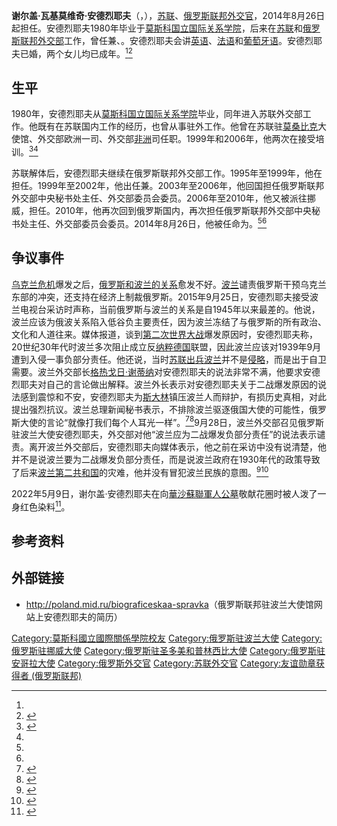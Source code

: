 {{Infobox Ambassador
| honorific-prefix =
| name = 谢尔盖·瓦基莫维奇·安德烈耶夫
| original_name = {{lang|ru|Сергей Вадимович Андреев}}
| honorific-suffix =
| image = 
| order = 
| office = {{link-en|俄罗斯驻波兰大使列表|List of Ambassadors of Russia to Poland|俄罗斯联邦驻波兰大使}}
| term_start = 2014年8月26日
| term_end = 
| predecessor = {{link-ru|亚历山大·尼古拉耶维奇·阿列克谢耶夫|Алексеев, Александр Николаевич}}
| successor = 
| order2 = 
| office2 = {{link-ru|俄罗斯驻挪威大使列表|Список послов России и СССР в Норвегии|俄罗斯联邦驻挪威大使}}
| term_start2 = 2006年6月20日
| term_end2 = 2010年7月20日
| predecessor2 = {{link-ru|亚历山大·尼古拉耶维奇·帕诺夫|Панов, Александр Николаевич}}
| successor2 = {{link-ru|维亚切斯拉夫·阿利夫列多维奇·帕夫洛夫斯基|Павловский, Вячеслав Альфредович}}
| office3 = {{link-ru|俄罗斯驻圣多美和普林西比大使列表|Список послов СССР и России на Сан-Томе и Принсипи|俄罗斯联邦驻圣多美和普林西比大使}}<br>兼{{link-en|俄罗斯驻安哥拉大使列表|List of Ambassadors of Russia to Angola|驻安哥拉大使}}
| term_start3 = 1999年12月21日
| term_end3 = 2002年8月14日
| predecessor3 = {{link-ru|弗拉基米尔·尼古拉耶维奇·拉耶夫斯基|Раевский, Владимир Николаевич}}
| successor3 = {{link-ru|安德烈·瓦基莫维奇·克马尔斯基|Кемарский, Андрей Вадимович}}
| birth_date = {{birth date and age|1958|6|26}}
| birth_place = 
| death_date = 
| death_place = 
| nationality = {{RUS}}
| spouse =
| party = 
| relations = 
| children = 2个女儿
| residence =
| alma_mater = [[莫斯科国立国际关系学院|莫斯科国立国际关系学院]]
| occupation =
| profession = 
| religion =
| signature =
| website =
| footnotes =
| 获奖 = [[荣誉勋章_(俄罗斯)|荣誉勋章]]<br>[[友谊勋章_(俄罗斯)|友谊勋章]]<ref name=liin/>
}}
'''谢尔盖·瓦基莫维奇·安德烈耶夫'''（{{lang-ru|Сергей Вадимович Андреев}}，{{bd|1958年|6月26日}}），[[苏联|苏联]]、[[俄罗斯联邦|俄罗斯联邦]][[外交官|外交官]]，2014年8月26日起担任{{link-en|俄罗斯驻波兰大使列表|List of Ambassadors of Russia to Poland|俄罗斯联邦驻波兰大使}}。安德烈耶夫1980年毕业于[[莫斯科国立国际关系学院|莫斯科国立国际关系学院]]，后来在[[苏联外交部|苏联]]和[[俄罗斯联邦外交部|俄罗斯联邦外交部]]工作，曾任{{link-ru|俄罗斯驻圣多美和普林西比大使列表|Список послов СССР и России на Сан-Томе и Принсипи|俄罗斯联邦驻圣多美和普林西比大使}}兼{{link-en|俄罗斯驻安哥拉大使列表|List of Ambassadors of Russia to Angola|驻安哥拉大使}}、{{link-ru|俄罗斯驻挪威大使列表|Список послов России и СССР в Норвегии|俄罗斯联邦驻挪威大使}}。安德烈耶夫会讲[[英语|英语]]、[[法语|法语]]和[[葡萄牙语|葡萄牙语]]。安德烈耶夫已婚，两个女儿均已成年。<ref name=liin/><ref name=pmru>{{cite web|script-title=ru:Посол Российской Федерации в Республике Польша  Андреев Сергей Вадимович|url=http://poland.mid.ru/biograficeskaa-spravka|website={{lang|ru|Посольство Российской Федерации в Польше}}|accessdate=2015-10-04|archive-date=2015-09-29|archive-url=https://web.archive.org/web/20150929195039/http://poland.mid.ru/biograficeskaa-spravka|dead-url=no}}</ref>

== 生平 ==
1980年，安德烈耶夫从[[莫斯科国立国际关系学院|莫斯科国立国际关系学院]]毕业，同年进入苏联外交部工作。他既有在苏联国内工作的经历，也曾从事驻外工作。他曾在苏联驻[[莫桑比克|莫桑比克]]大使馆、外交部欧洲一司、外交部[[非洲|非洲]]司任职。1999年和2006年，他两次在{{link-ru|俄罗斯联邦外交部外交学院|Дипломатическая академия МИД России}}接受培训。<ref name=liin>{{cite news|script-title=ru:Россия назначила нового посла в Польше|url=http://www.liveinternet.ru/tags/%C0%ED%E4%F0%E5%E5%E2+%D1%E5%F0%E3%E5%E9+%C2%E0%E4%E8%EC%EE%E2%E8%F7/|accessdate=2015-10-04|agency=LiveInternet|date=2014-08-26}}</ref><ref name=pmru/>

苏联解体后，安德烈耶夫继续在俄罗斯联邦外交部工作。1995年至1999年，他在{{link-ru|俄罗斯联邦驻葡萄牙大使馆|Посольство России в Португалии}}担任{{link-ru|公使衔参赞|Советник-посланник}}。1999年至2002年，他出任{{link-ru|俄罗斯驻圣多美和普林西比大使列表|Список послов СССР и России на Сан-Томе и Принсипи|俄罗斯联邦驻圣多美和普林西比大使}}兼{{link-en|俄罗斯驻安哥拉大使列表|List of Ambassadors of Russia to Angola|驻安哥拉大使}}。2003年至2006年，他回国担任俄罗斯联邦外交部中央秘书处主任、外交部委员会委员。2006年至2010年，他又被派往挪威，担任{{link-ru|俄罗斯驻挪威大使列表|Список послов России и СССР в Норвегии|俄罗斯联邦驻挪威大使}}。2010年，他再次回到俄罗斯国内，再次担任俄罗斯联邦外交部中央秘书处主任、外交部委员会委员。2014年8月26日，他被任命为{{link-en|俄罗斯驻波兰大使列表|List of Ambassadors of Russia to Poland|俄罗斯联邦驻波兰大使}}。<ref name=liin/><ref name=pmru/>

== 争议事件 ==
[[乌克兰危机|乌克兰危机]]爆发之后，[[俄羅斯－波蘭關係|俄罗斯和波兰的关系]]愈发不好。[[波兰|波兰]]谴责俄罗斯干预乌克兰东部的冲突，还支持在经济上制裁俄罗斯。2015年9月25日，安德烈耶夫接受波兰{{link-en|TVN24|TVN24}}电视台采访时声称，当前俄罗斯与波兰的关系是自1945年以来最差的。他说，波兰应该为俄波关系陷入低谷负主要责任，因为波兰冻结了与俄罗斯的所有政治、文化和人道往来。媒体报道，谈到[[第二次世界大战|第二次世界大战]]爆发原因时，安德烈耶夫称，20世纪30年代时波兰多次阻止成立反[[纳粹德国|纳粹德国]]联盟，因此波兰应该对1939年9月遭到入侵一事负部分责任。他还说，当时[[苏联入侵波兰|苏联出兵波兰]]并不是[[侵略|侵略]]，而是出于自卫需要。波兰外交部长[[格热戈日·谢蒂纳|格热戈日·谢蒂纳]]对安德烈耶夫的说法非常不满，他要求安德烈耶夫对自己的言论做出解释。波兰外长表示对安德烈耶夫关于二战爆发原因的说法感到震惊和不安，安德烈耶夫为[[斯大林|斯大林]]镇压波兰人而辩护，有损历史真相，对此提出强烈抗议。波兰总理新闻秘书表示，不排除波兰驱逐俄国大使的可能性，俄罗斯大使的言论“就像打我们每个人耳光一样”。<ref>{{cite news|title=俄罗斯驻波兰大使或因其二战言论遭驱逐|url=http://news.sina.com.cn/w/zx/2015-09-29/doc-ifxieymu0934242.shtml|accessdate=2015-10-04|agency=环球时报|date=2015-09-29|archive-date=2015-10-02|archive-url=https://web.archive.org/web/20151002060004/http://news.sina.com.cn/w/zx/2015-09-29/doc-ifxieymu0934242.shtml|dead-url=no}}</ref><ref>{{cite news|title=Fury as Russian ambassador accuses POLAND of starting the Second World War even though country suffered millions of casualties during conflict|url=http://www.dailymail.co.uk/news/article-3250582/Fury-Russian-ambassador-accuses-POLAND-starting-Second-World-War-country-suffered-millions-casualties-conflict.html|accessdate=2015-10-04|agency=Daily Mail|date=2015-09-27|archive-date=2015-09-29|archive-url=https://web.archive.org/web/20150929084613/http://www.dailymail.co.uk/news/article-3250582/Fury-Russian-ambassador-accuses-POLAND-starting-Second-World-War-country-suffered-millions-casualties-conflict.html|dead-url=no}}</ref>9月28日，波兰外交部召见俄罗斯驻波兰大使安德烈耶夫，外交部对他“波兰应为二战爆发负部分责任”的说法表示谴责。离开波兰外交部后，安德烈耶夫向媒体表示，他之前在采访中没有说清楚，他并不是说波兰要为二战爆发负部分责任，而是说波兰政府在1930年代的政策导致了后来[[波兰第二共和国|波兰第二共和国]]的灾难，他并没有冒犯波兰民族的意图。<ref>{{cite news|title=Russian Ambassador summoned to Polish Foreign Ministry|url=http://www.thenews.pl/1/10/Artykul/222758,Russian-Ambassador-summoned-to-Polish-Foreign-Ministry|accessdate=2015-10-04|agency=Radio Poland|date=2015-09-28|archive-date=2015-10-04|archive-url=https://web.archive.org/web/20151004175712/http://www.thenews.pl/1/10/Artykul/222758,Russian-Ambassador-summoned-to-Polish-Foreign-Ministry|dead-url=no}}</ref><ref>{{cite news|title=Russia diplomat withdraws claim of Poland's 'co-responsibility' for Nazi invasion|url=http://www.telegraph.co.uk/news/worldnews/europe/poland/11897437/Russia-diplomat-withdraws-claim-of-Polands-co-responsibility-for-Nazi-invasion.html|accessdate=2015-10-04|agency=The Telegraph|date=2015-09-28|archive-date=2015-10-01|archive-url=https://web.archive.org/web/20151001030541/http://www.telegraph.co.uk/news/worldnews/europe/poland/11897437/Russia-diplomat-withdraws-claim-of-Polands-co-responsibility-for-Nazi-invasion.html|dead-url=no}}</ref>

2022年5月9日，谢尔盖·安德烈耶夫在向[[華沙蘇聯軍人公墓|華沙蘇聯軍人公墓]]敬献花圈时被人泼了一身红色染料<ref>{{cite news |title=俄驻波兰大使被泼红色染料 俄方：不会被吓倒 2022年05月09日 19:53 海外网 |url=https://news.sina.com.cn/w/2022-05-09/doc-imcwiwst6475984.shtml?cre=tianyi&mod=pchp&loc=3&r=0&rfunc=94&tj=cxvertical_pc_hp&tr=181}}</ref>。

== 参考资料 ==
{{reflist}}

== 外部链接 ==
* {{ru icon}}http://poland.mid.ru/biograficeskaa-spravka{{Wayback|url=http://poland.mid.ru/biograficeskaa-spravka |date=20150929195039 }}（俄罗斯联邦驻波兰大使馆网站上安德烈耶夫的简历）

{{DEFAULTSORT:Andeev, Sergei Vadimovich}}
[[Category:莫斯科國立國際關係學院校友|Category:莫斯科國立國際關係學院校友]]
[[Category:俄罗斯驻波兰大使|Category:俄罗斯驻波兰大使]]
[[Category:俄罗斯驻挪威大使|Category:俄罗斯驻挪威大使]]
[[Category:俄罗斯驻圣多美和普林西比大使|Category:俄罗斯驻圣多美和普林西比大使]]
[[Category:俄罗斯驻安哥拉大使|Category:俄罗斯驻安哥拉大使]]
[[Category:俄罗斯外交官|Category:俄罗斯外交官]]
[[Category:苏联外交官|Category:苏联外交官]]
[[Category:友谊勋章获得者_(俄罗斯联邦)|Category:友谊勋章获得者 (俄罗斯联邦)]]